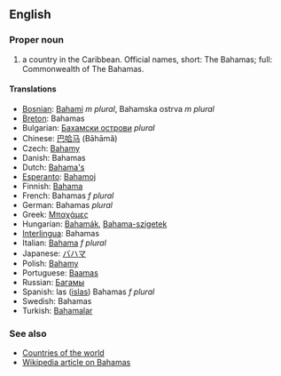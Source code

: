 ==English==

===Proper noun===

# a country in the Caribbean. Official names, short: The Bahamas; full: Commonwealth of The Bahamas.

====Translations====
*[[Bosnian]]: [[Bahami]] ''m plural'', Bahamska ostrva ''m plural''
*[[Breton]]: Bahamas
*Bulgarian: [[Бахамски острови]] ''plural''
*Chinese: [[巴哈马]] (Bāhāmǎ)
*Czech: [[Bahamy]]
*Danish: Bahamas
*Dutch: [[Bahama's]]
*[[Esperanto]]: [[Bahamoj]]
*Finnish: [[Bahama]]
*French: Bahamas ''f plural''
*German: Bahamas ''plural''
*Greek: [[Μπαχάμες]]
*Hungarian: [[Bahamák]], [[Bahama-szigetek]]
*[[Interlingua]]: Bahamas
*Italian: [[Bahama]] ''f plural''
*Japanese: [[バハマ]]
*Polish: [[Bahamy]]
*Portuguese: [[Baamas]]
*Russian: [[Багамы]]
*Spanish: las ([[isla]]s) Bahamas ''f plural''
*Swedish: Bahamas
*Turkish: [[Bahamalar]]

===See also===
*[[Countries of the world]]
*[[en:Bahamas|Wikipedia article on Bahamas]]